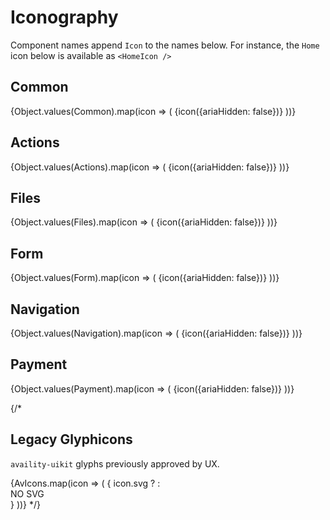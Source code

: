 
<Meta title="Components/Icon/Iconography" />

# Iconography

Component names append `Icon` to the names below. For instance, the `Home` icon below is available as `<HomeIcon />`

## Common

<IconGallery>
  {Object.values(Common).map(icon => (
    <IconItem key={icon.displayName} name={icon.name?.substring(0, icon.name?.length - 4)}>
      {icon({ariaHidden: false})}
    </IconItem>
  ))}
</IconGallery>

## Actions

<IconGallery>
  {Object.values(Actions).map(icon => (
    <IconItem key={icon.displayName} name={icon.name?.substring(0, icon.name?.length - 4)}>
      {icon({ariaHidden: false})}
    </IconItem>
  ))}
</IconGallery>

## Files

<IconGallery>
  {Object.values(Files).map(icon => (
    <IconItem key={icon.displayName} name={icon.name?.substring(0, icon.name?.length - 4)}>
      {icon({ariaHidden: false})}
    </IconItem>
  ))}
</IconGallery>

## Form

<IconGallery>
  {Object.values(Form).map(icon => (
    <IconItem key={icon.displayName} name={icon.name?.substring(0, icon.name?.length - 4)}>
      {icon({ariaHidden: false})}
    </IconItem>
  ))}
</IconGallery>

## Navigation

<IconGallery>
  {Object.values(Navigation).map(icon => (
    <IconItem key={icon.displayName} name={icon.name?.substring(0, icon.name?.length - 4)}>
      {icon({ariaHidden: false})}
    </IconItem>
  ))}
</IconGallery>

## Payment

<IconGallery>
  {Object.values(Payment).map(icon => (
    <IconItem key={icon.displayName} name={icon.name?.substring(0, icon.name?.length - 4)}>
      {icon({ariaHidden: false})}
    </IconItem>
  ))}
</IconGallery>

{/*
## Legacy Glyphicons

`availity-uikit` glyphs previously approved by UX.

<IconGallery>
  {AvIcons.map(icon => (
    <IconItem key={icon.uid} name={icon.css}>
      { icon.svg ?
        <SvgIcon viewBox={`0 0 ${icon.svg?.width || '1000'} 1000`}>
          <path d={`${icon.svg?.path}`}/>
        </SvgIcon>
        :
        <div>NO SVG</div>
      }
    </IconItem>
  ))}
</IconGallery>
*/}
